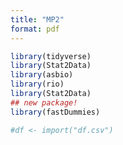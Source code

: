 ```yaml
---
title: "MP2"
format: pdf
---
```


```r
library(tidyverse)
library(Stat2Data)
library(asbio)
library(rio)
library(Stat2Data)
## new package!
library(fastDummies)
```



```r
#df <- import("df.csv")
```

